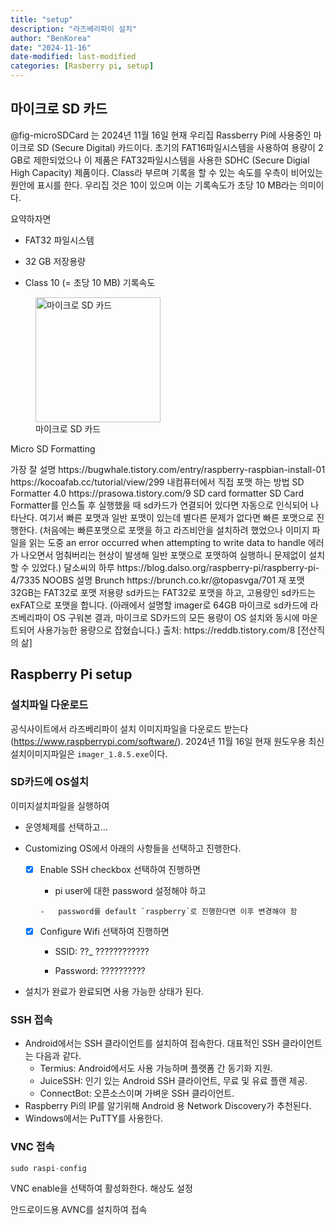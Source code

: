 ```yaml
---
title: "setup"
description: "라즈베리파이 설치"
author: "BenKorea"
date: "2024-11-16"
date-modified: last-modified
categories: [Rasberry pi, setup]
---
```


## 마이크로 SD 카드

@fig-microSDCard 는 2024년 11월 16일 현재 우리집 Rassberry Pi에 사용중인 마이크로 SD (Secure Digital) 카드이다.
초기의 FAT16파일시스템을 사용하여 용량이 2 GB로 제한되었으나 이 제품은 FAT32파일시스템을 사용한 SDHC (Secure Digial High Capacity) 제품이다.
Class라 부르며 기록을 할 수 있는 속도를 우측이 비어있는 원안에 표시를 한다.
우리집 것은 10이 있으며 이는 기록속도가 초당 10 MB라는 의미이다.

요약하자면

-   FAT32 파일시스템

-   32 GB 저장용량

-   Class 10 (= 초당 10 MB) 기록속도

![마이크로 SD 카드](image/microSDCard.jpg){#fig-microSDCard width="200"}

Micro SD Formatting

가장 잘 설명
https://bugwhale.tistory.com/entry/raspberry-raspbian-install-01
https://kocoafab.cc/tutorial/view/299
내컴퓨터에서 직접 포맷 하는 방법
SD Formatter 4.0
https://prasowa.tistory.com/9
SD card formatter
SD Card Formatter를 인스톨 후 실행했을 때 sd카드가 연결되어 있다면 자동으로 인식되어 나타난다.
여기서 빠른 포맷과 일반 포맷이 있는데 별다른 문제가 없다면 빠른 포맷으로 진행한다. (처음에는 빠른포맷으로 포맷을 하고 라즈비안을 설치하려 했었으나 이미지 파일을 읽는 도중 an error occurred when attempting to write data to handle 에러가 나오면서 멈춰버리는 현상이 발생해 일반 포맷으로 포맷하여 실행하니 문제없이 설치할 수 있었다.)
달소씨의 하루 https://blog.dalso.org/raspberry-pi/raspberry-pi-4/7335
NOOBS 설명
Brunch https://brunch.co.kr/@topasvga/701
재 포맷
32GB는 FAT32로 포맷
저용량 sd카드는 FAT32로 포맷을 하고, 고용량인 sd카드는 exFAT으로 포맷을 합니다.
(아래에서 설명할 imager로 64GB 마이크로 sd카드에 라즈베리파이 OS 구워본 결과, 마이크로 SD카드의 모든 용량이 OS 설치와 동시에 마운트되어 사용가능한 용량으로 잡혔습니다.)
출처: https://reddb.tistory.com/8 [전산직의 삶]


## Raspberry Pi setup

### 설치파일 다운로드

공식사이트에서 라즈베리파이 설치 이미지파일을 다운로드 받는다 (<https://www.raspberrypi.com/software/><a>).
2024년 11월 16일 현재 원도우용 최신 설치이미지파일은 `imager_1.8.5.exe`이다.

### SD카드에 OS설치

이미지설치파일을 실행하여

-   운영체제를 선택하고...

-   Customizing OS에서 아래의 사항들을 선택하고 진행한다.

    -   [x] Enable SSH checkbox 선택하여 진행하면

        -   pi user에 대한 password 설정해야 하고

        ```         
        -   password를 default `raspberry`로 진행한다면 이후 변경해야 함
        ```

    -   [x] Configure Wifi 선택하여 진행하면

        -   SSID: ??\_
            ????????????

        -   Password: ??????????

-   설치가 완료가 완료되면 사용 가능한 상태가 된다.

### SSH 접속

-   Android에서는 SSH 클라이언트를 설치하여 접속한다. 대표적인 SSH 클라이언트는 다음과 같다.
    -   Termius: Android에서도 사용 가능하며 플랫폼 간 동기화 지원.
    -   JuiceSSH: 인기 있는 Android SSH 클라이언트, 무료 및 유료 플랜 제공.
    -   ConnectBot: 오픈소스이며 가벼운 SSH 클라이언트.
-   Raspberry Pi의 IP를 알기위해 Android 용 Network Discovery가 추천된다.
-   Windows에서는 PuTTY를 사용한다.

### VNC 접속

```r
sudo raspi-config
```

VNC enable을 선택하여 활성화한다.
해상도 설정

안드로이드용 AVNC를 설치하여 접속
